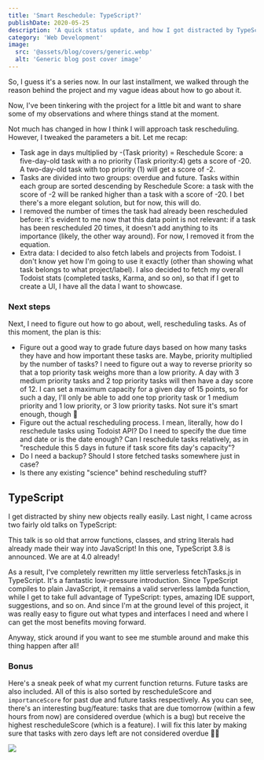 ```yaml
---
title: 'Smart Reschedule: TypeScript?'
publishDate: 2020-05-25
description: 'A quick status update, and how I got distracted by TypeScript ♥️'
category: 'Web Development'
image:
  src: '@assets/blog/covers/generic.webp'
  alt: 'Generic blog post cover image'
---
```



So, I guess it's a series now. In our last installment, we walked through the reason behind the project and my vague ideas about how to go about it.

​Now, I've been tinkering with the project for a little bit and want to share some of my observations and where things stand at the moment.

Not much has changed in how I think I will approach task rescheduling. However, I tweaked the parameters a bit. Let me recap:

- Task age in days multiplied by -(Task priority) = Reschedule Score: a five-day-old task with a no priority (Task priority:4) gets a score of -20. A two-day-old task with top priority (1) will get a score of -2.
- Tasks are divided into two groups: overdue and future. Tasks within each group are sorted descending by Reschedule Score: a task with the score of -2 will be ranked higher than a task with a score of -20. I bet there's a more elegant solution, but for now, this will do.
- I removed the number of times the task had already been rescheduled before: it's evident to me now that this data point is not relevant: if a task has been rescheduled 20 times, it doesn't add anything to its importance (likely, the other way around). For now, I removed it from the equation.
- Extra data: I decided to also fetch labels and projects from Todoist. I don't know yet how I'm going to use it exactly (other than showing what task belongs to what project/label). I also decided to fetch my overall Todoist stats (completed tasks, Karma, and so on), so that if I get to create a UI, I have all the data I want to showcase.

### Next steps

Next, I need to figure out how to go about, well, rescheduling tasks. As of this moment, the plan is this:

- Figure out a good way to grade future days based on how many tasks they have and how important these tasks are. Maybe, priority multiplied by the number of tasks? I need to figure out a way to reverse priority so that a top priority task weighs more than a low priority. A day with 3 medium priority tasks and 2 top priority tasks will then have a day score of 12. I can set a maximum capacity for a given day of 15 points, so for such a day, I'll only be able to add one top priority task or 1 medium priority and 1 low priority, or 3 low priority tasks. Not sure it's smart enough, though 🤔
- Figure out the actual rescheduling process. I mean, literally, how do I reschedule tasks using Todoist API? Do I need to specify the due time and date or is the date enough? Can I reschedule tasks relatively, as in "reschedule this 5 days in future if task score fits day's capacity"?
- Do I need a backup? Should I store fetched tasks somewhere just in case?
- Is there any existing "science" behind rescheduling stuff?

## TypeScript

I get distracted by shiny new objects really easily. Last night, I came across two fairly old talks on TypeScript:

<YouTube id="AQOEZVG2WY0" className="mx-auto min-w-full" />

This talk is so old that arrow functions, classes, and string literals had already made their way into JavaScript! In this one, TypeScript 3.8 is announced. We are at 4.0 already!

<YouTube id="jmPZztKIFf4" className="mx-auto min-w-full" />

As a result, I've completely rewritten my little serverless fetchTasks.js in TypeScript. It's a fantastic low-pressure introduction. Since TypeScript compiles to plain JavaScript, it remains a valid serverless lambda function, while I get to take full advantage of TypeScript: types, amazing IDE support, suggestions, and so on. And since I'm at the ground level of this project, it was really easy to figure out what types and interfaces I need and where I can get the most benefits moving forward.

Anyway, stick around if you want to see me stumble around and make this thing happen after all!

### Bonus

Here's a sneak peek of what my current function returns. Future tasks are also included. All of this is also sorted by rescheduleScore and `importanceScore` for past due and future tasks respectively. As you can see, there's an interesting bug/feature: tasks that are due tomorrow (within a few hours from now) are considered overdue (which is a bug) but receive the highest rescheduleScore (which is a feature). I will fix this later by making sure that tasks with zero days left are not considered overdue 🤷‍♂️

![](assets/blog/posts/todoist-smart-reschedule-typescript/793303ed8d5e0ba3f04b048ddcc3a8a2c9d9dda5-1290x1566.jpg)
​

